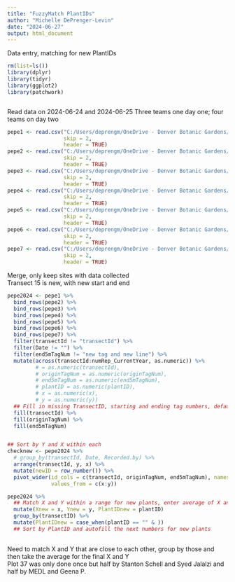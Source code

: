 ```yaml
---
title: "FuzzyMatch PlantIDs"
author: "Michelle DePrenger-Levin"
date: "2024-06-27"
output: html_document
---
```


Data entry, matching for new PlantIDs
```r

rm(list=ls()) 
library(dplyr)
library(tidyr)
library(ggplot2)
library(patchwork)



```


Read data on 2024-06-24 and 2024-06-25
Three teams one day one; four teams on day two  
```r

pepe1 <- read.csv("C:/Users/deprengm/OneDrive - Denver Botanic Gardens/P drive/hackathon/PePeTransplant/20240625_penstemon-penlandii_ArichLeah_csv.csv",
                  skip = 2,
                  header = TRUE)
pepe2 <- read.csv("C:/Users/deprengm/OneDrive - Denver Botanic Gardens/P drive/hackathon/PePeTransplant/20240625_penstemon-penlandii_GeenaMEDL_csv.csv",
                  skip = 2,
                  header = TRUE)
pepe3 <- read.csv("C:/Users/deprengm/OneDrive - Denver Botanic Gardens/P drive/hackathon/PePeTransplant/20240625_penstemon-penlandii_Mike Bone & Stanton Schell_csv.csv",
                  skip = 2,
                  header = TRUE)
pepe4 <- read.csv("C:/Users/deprengm/OneDrive - Denver Botanic Gardens/P drive/hackathon/PePeTransplant/20240625_penstemon-penlandii_Michael Guidi Brooke Washburn Syed Jalalzai_csv.csv",
                  skip = 2,
                  header = TRUE)
pepe5 <- read.csv("C:/Users/deprengm/OneDrive - Denver Botanic Gardens/P drive/hackathon/PePeTransplant/20240624_penstemon-penlandii_MBoneStanton_csv.csv",
                  skip = 2,
                  header = TRUE)
pepe6 <- read.csv("C:/Users/deprengm/OneDrive - Denver Botanic Gardens/P drive/hackathon/PePeTransplant/20240624_penstemon-penlandii_ArichLeah_csv.csv",
                  skip = 2,
                  header = TRUE)
pepe7 <- read.csv("C:/Users/deprengm/OneDrive - Denver Botanic Gardens/P drive/hackathon/PePeTransplant/20240624_penstemon-penlandii_GeenaMEDL_csv.csv",
                  skip = 2,
                  header = TRUE)

```


Merge, only keep sites with data collected    
Transect 15 is new, with new start and end
```r

pepe2024 <- pepe1 %>%
  bind_rows(pepe2) %>%
  bind_rows(pepe3) %>%
  bind_rows(pepe4) %>%
  bind_rows(pepe5) %>%
  bind_rows(pepe6) %>%
  bind_rows(pepe7) %>%
  filter(transectId != "transectId") %>%
  filter(Date != "") %>%
  filter(end5mTagNum != "new tag and new line") %>%
  mutate(across(transectId:numRep_CurrentYear, as.numeric)) %>%
         # = as.numeric(transectId),
         # originTagNum = as.numeric(originTagNum),
         # end5mTagNum = as.numeric(end5mTagNum),
         # plantID = as.numeric(plantID),
         # x = as.numeric(x),
         # y = as.numeric(y))
  ## Fill in missing TransectID, starting and ending tag numbers, defaults to replacing missing data from top to bottom
  fill(transectId) %>%
  fill(originTagNum) %>%
  fill(end5mTagNum) 


## Sort by Y and X within each
checknew <- pepe2024 %>%
  # group_by(transectId, Date, Recorded.by) %>%
  arrange(transectId, y, x) %>%
  mutate(newID = row_number()) %>%
  pivot_wider(id_cols = c(transectId, originTagNum, end5mTagNum), names_from = Recorded.by, 
              values_from = c(x:y)) 

pepe2024 %>%
  ## Match X and Y within a range for new plants, enter average of X and Y as final coordinates
  mutate(Xnew = x, Ynew = y, PlantIDnew = plantID) 
  group_by(transectID) %>%
  mutate(PlantIDnew = case_when(plantID == "" & ))
  ## Sort by PlantID and autofill the next numbers for new plants
  


```



Need to match X and Y that are close to each other, group by those and then take the average for the final X and Y   
Plot 37 was only done once but half by Stanton Schell and Syed Jalalzi and half by MEDL and Geena P. 
```r




```

